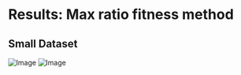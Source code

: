 Results: Max ratio fitness method
========================================================

Small Dataset
----

![Image](https://github.com/edwardchalstrey1/fragmented_genome_with_snps/blob/master/arabidopsis_datasets/small_dataset2final/max_ratio/images_hyp.gif?raw=true)
![Image](https://github.com/edwardchalstrey1/fragmented_genome_with_snps/blob/master/arabidopsis_datasets/small_dataset2final/max_ratio/images_hm.gif?raw=true)